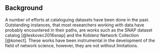 ## Background

A number of efforts at cataloguing datasets have been done in the past. Outstanding instances, that most researchers working with data have probably encountered in their paths, are works such as the SNAP dataset catalog [@leskovec2016snap] and the Koblenz Network Collection [@konect]. These works have been instrumental in the development of the field of network science, however, they are not without limitations.
